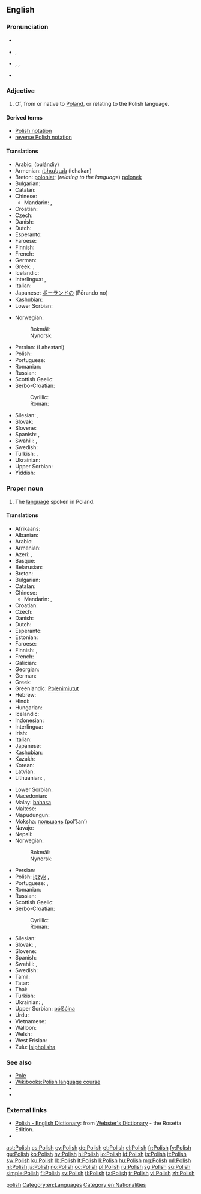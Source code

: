 {{interwiktionary|code=pl}}
{{also|polish}}
==English==
{{wikipedia}}

===Pronunciation===
* {{audio|En-us-Polish.ogg|audio (US)}}
* {{a|UK}} {{IPA|/ˈpəʊlɪʃ/}}, {{SAMPA|/"p@UlIS/}}
* {{a|US}} {{enPR|pōʹlĭsh}}, {{IPA|/ˈpoʊlɪʃ/}}, {{SAMPA|/"poUlIS/}}
* {{audio|en-us-Polish proper.ogg|Audio (US)}}

===Adjective===
{{en-adj|-}}

# Of, from or native to [[Poland]], or relating to the Polish language.

====Derived terms====
* [[Polish notation]]
* [[reverse Polish notation]]

====Translations====
{{trans-top|of Poland or its language}}
* Arabic: {{Arab|[[بولندي|بُولَنْدِيّ]]}} (bulándiy)
* Armenian: [[լեհական]] (lehakan)
* Breton: [[poloniat]]; (''relating to the language'') [[polonek]]
* Bulgarian: {{t+|bg|полски}}
* Catalan: {{t+|ca|polonès}}
* Chinese:
** Mandarin: {{t|cmn|波蘭的|sc=Hani}}, {{t|cmn|波兰的|tr=Bōlán de|sc=Hani}}
* Croatian: {{t|hr|poljski}}
* Czech: {{t+|cs|polský}}
* Danish: {{t+|da|polsk}}
* Dutch: {{t+|nl|Pools}}
* Esperanto: {{t+|eo|pola|xs=Esperanto}}
* Faroese: {{t|fo|pólskur|m}}
* Finnish: {{t+|fi|puolalainen}}
* French: {{t+|fr|polonais}}
* German: {{t+|de|polnisch}}
* Greek: {{t+|el|πολωνικός|m|tr=polonikós}}, {{t-|el|πολωνέζικος|m|tr=polonézikos}}
* Icelandic: {{t+|is|pólskur}}
* Interlingua: {{t-|ia|polonese|xs=Interlingua}}, {{t|ia|polac|xs=Interlingua}}
* Italian: {{t+|it|polacco}}
* Japanese: [[ポーランド]]の (Pōrando no)
* Kashubian: {{t-|csb|pòlsczi|xs=Kashubian}}
* Lower Sorbian: {{tø|dsb|pólski|xs=Lower Sorbian}}
{{trans-mid}}
* Norwegian:
*: Bokmål: {{t|nb|polsk}}
*: Nynorsk: {{t|nn|polsk}}
* Persian: {{fa-Arab|[[لهستانی]]}} (Lahestani)
* Polish: {{t+|pl|polski}}
* Portuguese: {{t+|pt|polonês}}
* Romanian: {{t-|ro|polonez}}
* Russian: {{t+|ru|польский|tr=pol'skij}}
* Scottish Gaelic: {{t|gd|Pòlainneach}}
* Serbo-Croatian:
*: Cyrillic: {{t|sh|пољски|alt=по̏љскӣ|sc=Cyrl|xs=Serbo-Croatian}}
*: Roman: {{t|sh|poljski|alt=pȍljskī|xs=Serbo-Croatian}}
* Silesian: {{tø|szl|polski|m}}, {{tø|szl|polsko|f}}
* Slovak: {{t|sk|poľský}}
* Slovene: {{t+|sl|poljski}}
* Spanish: {{t+|es|polaco|m}}, {{t-|es|polonés|m}}
* Swahili: {{t+|sw|Kipolandi}}, {{t+|sw|Kipoli}}
* Swedish: {{t+|sv|polsk}}
* Turkish: {{t+|tr|Polonezce}}, {{t+|tr|Lehçe}}
* Ukrainian: {{t+|uk|польський|tr=pól’s’kyj|xs=Ukrainian}}
* Upper Sorbian: {{t+|hsb|pólski|xs=Upper Sorbian}}
* Yiddish: {{t-|yi|פּויליש|tr=poylish|sc=Hebr|xs=Yiddish}}
{{trans-bottom}}

===Proper noun===
{{en-noun|-}}

# The [[language]] spoken in Poland.

====Translations====
{{trans-top|the language of Poland}}
* Afrikaans: {{t+|af|Pools|xs=Afrikaans}}
* Albanian: {{t|sq|gjuha polake}}
* Arabic: {{t|ar|بولندية|f|tr=bulandíyya|sc=Arab}}
* Armenian: {{t+|hy|լեհերեն|tr=leheren}}
* Azeri: {{t|az|polyak}}, {{t|az|polyak dili}}
* Basque: {{t|eu|poloniera|xs=Basque}}
* Belarusian: {{t|be|польская|f|tr=pól’skaja|xs=Belarusian}}
* Breton: {{t|br|poloneg|m}}
* Bulgarian: {{t|bg|полски|m|tr=pólski}}
* Catalan: {{t+|ca|polonès}}
* Chinese:
** Mandarin: {{t-|cmn|波蘭語|sc=Hani}}, {{t-|cmn|波兰语|tr=Bōlán yǔ|sc=Hani}}
* Croatian: {{t|hr|poljski}}
* Czech: {{t+|cs|polština|f}}
* Danish: {{t-|da|polsk}}
* Dutch: {{t+|nl|Pools|n}}
* Esperanto: {{t+|eo|pola|xs=Esperanto}}
* Estonian: {{t+|et|poola}}
* Faroese: {{t|fo|polskt|n|xs=Faroese}}
* Finnish: {{t+|fi|puola}}, {{t+|fi|puolan kieli}}
* French: {{t+|fr|polonais|m}}
* Galician: {{t+|gl|polaco|m|xs=Galician}}
* Georgian: {{t|ka|პოლონური|tr=polonuri|sc=Geor}}
* German: {{t+|de|Polnisch|n}}
* Greek: {{t+|el|πολωνικά|n|p|tr=poloniká}}
* Greenlandic: [[Polenimiutut]]
* Hebrew: {{t+|he|פולנית|f|tr=polnít}}
* Hindi: {{t+|hi|पोलिश|tr=poliś|sc=Deva}}
* Hungarian: {{t+|hu|lengyel}}
* Icelandic: {{t+|is|pólska|f}}
* Indonesian: {{t|id|bahasa Polandia|xs=Indonesian}}
* Interlingua: {{t-|ia|polonese|xs=Interlingua}}
* Irish: {{t-|ga|Polainnis|xs=Irish}}
* Italian: {{t+|it|polacco|m}}
* Japanese: {{t+|ja|ポーランド語|tr=Pōrando-go}}
* Kashubian: {{t|csb|pòlsczi jãzëk|xs=Kashubian}}
* Kazakh: {{t-|kk|поляк|tr=polyak|sc=Cyrl|xs=Kazakh}}
* Korean: {{t+|ko|폴란드어|tr=pollandeu-eo|sc=Hang}}
* Latvian: {{t|lv|poļu}}
* Lithuanian: {{t|lt|lenkų|m|f|p}}, {{t|lt|lenkiškai}}
{{trans-mid}}
* Lower Sorbian: {{tø|dsb|pólšćina|f|xs=Lower Sorbian}}
* Macedonian: {{t|mk|полски|m|tr=pólski}}
* Malay: [[bahasa]] {{t-|ms|Poland|xs=Malay}}
* Maltese: {{t-|mt|Pollakk|xs=Maltese}}
* Mapudungun: {{tø|arn|pulska dungun}}
* Moksha: [[польшань]] (pol’šan’)
* Navajo: {{tø|nv|Póolish Dineʼé bizaad}}
* Nepali: {{t-|ne|पोलिश|tr=poliś|sc=Deva|xs=Nepali}}
* Norwegian:
*: Bokmål: {{t+|nb|polsk}}
*: Nynorsk: {{t+|nn|polsk}}
* Persian: {{t|fa|لهستانی|tr=lehestâni|sc=fa-Arab}}
* Polish: [[język]] {{t+|pl|polski|m}}, {{t+|pl|polszczyzna|f}}
* Portuguese: {{t+|pt|polonês|m}}, {{t+|pt|polaco|m}}
* Romanian: {{t+|ro|poloneză|f}}
* Russian: {{t+|ru|польский|tr=pól’skij}}
* Scottish Gaelic: {{t|gd|Pòlainnis}}
* Serbo-Croatian:
*: Cyrillic: {{t|sh|пољски|m|alt=по̏љскӣ|sc=Cyrl|xs=Serbo-Croatian}}
*: Roman: {{t|sh|poljski|m|alt=pȍljskī|xs=Serbo-Croatian}}
* Silesian: {{tø|szl|polsko godka|f}}
* Slovak: {{t|sk|poľština|f}}, {{t|sk|poľský|m}}
* Slovene: {{t+|sl|poljščina|f}}
* Spanish: {{t+|es|polaco|m}}
* Swahili: {{t-|sw|Kipolandi|xs=Swahili}}, {{t+|sw|Kipoli}}
* Swedish: {{t+|sv|polska}}
* Tamil: {{t|ta|போலிஷ்|tr=poliṣ|sc=Taml}}
* Tatar: {{t-|tt|поляк|tr=polyak|sc=Cyrl|xs=Tatar}}
* Thai: {{t|th|ภาษาโปแลนด์|tr=paasăa bpohlaen|sc=Thai}}
* Turkish: {{t+|tr|Lehçe}}
* Ukrainian: {{t+|uk|польська мова|tr=pól’s’ka móva|xs=Ukrainian}},  {{t|uk|польська|f|tr=pól’s’ka|xs=Ukrainian}}
* Upper Sorbian: [[pólšćina]] {{f}}
* Urdu: {{t|ur|پولستاني|f|tr=polstāni|sc=ur-Arab}}
* Vietnamese: {{t|vi|tiếng Ba-lan}}
* Walloon: {{t+|wa|polonès|xs=Walloon}}
* Welsh: {{t|cy|Pwyleg}}
* West Frisian: {{t|fy|Poalsk}}
* Zulu: [[Isipholisha]]
{{trans-bottom}}

===See also===
* [[Pole]]
* [[Wikibooks:Polish|Wikibooks:Polish language course]]
* {{langcat}}
* {{langlist}}

===External links===
* [http://www.websters-online-dictionary.org/definition/Polish-english/ Polish - English Dictionary]: from [http://www.websters-online-dictionary.org/ Webster's Dictionary] - the Rosetta Edition.
* {{ISO 639|link=Ethnologue|3code=pol|1code=pl}}

[[Category:English heteronyms|polish]]
[[Category:en:Languages]]
[[Category:en:Nationalities]]

[[ast:Polish]]
[[cs:Polish]]
[[cy:Polish]]
[[de:Polish]]
[[et:Polish]]
[[el:Polish]]
[[fr:Polish]]
[[fy:Polish]]
[[gu:Polish]]
[[ko:Polish]]
[[hy:Polish]]
[[hi:Polish]]
[[io:Polish]]
[[id:Polish]]
[[is:Polish]]
[[it:Polish]]
[[sw:Polish]]
[[ku:Polish]]
[[lb:Polish]]
[[lt:Polish]]
[[li:Polish]]
[[hu:Polish]]
[[mg:Polish]]
[[ml:Polish]]
[[nl:Polish]]
[[ja:Polish]]
[[no:Polish]]
[[oc:Polish]]
[[pl:Polish]]
[[ru:Polish]]
[[sg:Polish]]
[[sq:Polish]]
[[simple:Polish]]
[[fi:Polish]]
[[sv:Polish]]
[[tl:Polish]]
[[ta:Polish]]
[[tr:Polish]]
[[vi:Polish]]
[[zh:Polish]]